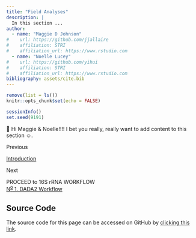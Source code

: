 ```yaml
---
title: "Field Analyses"
description: |
  In this section ...
author:
  - name: "Maggie D Johnson"
#    url: https://github.com/jjallaire
#    affiliation: STRI
#    affiliation_url: https://www.rstudio.com
  - name: "Noelle Lucey"
#    url: https://github.com/yihui
#    affiliation: STRI
#    affiliation_url: https://www.rstudio.com
bibliography: assets/cite.bib
---
```



```r
remove(list = ls())
knitr::opts_chunk$set(echo = FALSE)

sessionInfo()
set.seed(9191)
```

👋 Hi Maggie & Noelle!!!! I bet you really, really want to add content to this section ☺️.


<div class="post-nav">
<div class="post-nav-item">
<div class="meta-nav">Previous</div>
<a href="intro.html" rel="next">Introduction</a>
</div>
</div>

<div class="post-nav">
<div class="post-nav-item">
<div class="meta-nav">Next</div>
PROCEED to 16S rRNA WORKFLOW<br/><a href="16s-dada2.html" rel="prev">N<sup><u>o</u></sup> 1. DADA2 Workflow</a>
</div>
</div>

## Source Code {.appendix}

The source code for this page can be accessed on GitHub by [clicking this link](https://github.com/hypocolypse/web/blob/master/field.Rmd).
